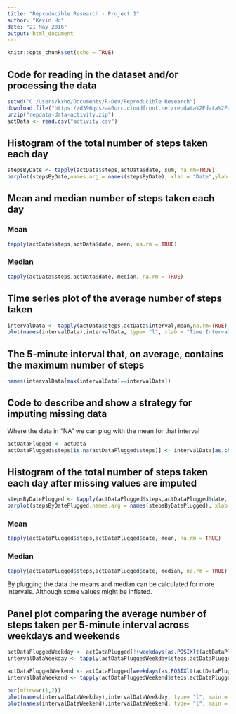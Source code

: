 ---
title: "Reproducible Research - Project 1"
author: "Kevin Ho"
date: "21 May 2016"
output: html_document
---



```{r setup, include=FALSE}
knitr::opts_chunk$set(echo = TRUE)
```


## Code for reading in the dataset and/or processing the data
```{r, cache=TRUE}
setwd("C:/Users/kxho/Documents/R-Dev/Reproducible Research")
download.file("https://d396qusza40orc.cloudfront.net/repdata%2Fdata%2Factivity.zip","repdata-data-activity.zip")
unzip("repdata-data-activity.zip")
actData <- read.csv("activity.csv")  
```

## Histogram of the total number of steps taken each day
```{r}
stepsByDate <- tapply(actData$steps,actData$date, sum, na.rm=TRUE)
barplot(stepsByDate,names.arg = names(stepsByDate), xlab = "Date",ylab = "Steps")
```

## Mean and median number of steps taken each day

### Mean
```{r}
tapply(actData$steps,actData$date, mean, na.rm = TRUE)
```

### Median
```{r}
tapply(actData$steps,actData$date, median, na.rm = TRUE)
```

## Time series plot of the average number of steps taken
```{r}
intervalData <- tapply(actData$steps,actData$interval,mean,na.rm=TRUE)
plot(names(intervalData),intervalData, type= "l", xlab = "Time Interval", ylab = "Steps")
```


## The 5-minute interval that, on average, contains the maximum number of steps
```{r}
names(intervalData[max(intervalData)==intervalData])
```


## Code to describe and show a strategy for imputing missing data
Where the data in "NA" we can plug with the mean for that interval
```{r}
actDataPlugged <- actData
actDataPlugged$steps[is.na(actDataPlugged$steps)] <- intervalData[as.character(actDataPlugged$interval[is.na(actDataPlugged$steps)])]
```

## Histogram of the total number of steps taken each day after missing values are imputed
```{r}
stepsByDatePlugged <- tapply(actDataPlugged$steps,actDataPlugged$date, sum, na.rm=TRUE)
barplot(stepsByDatePlugged,names.arg = names(stepsByDatePlugged), xlab = "Date",ylab = "Steps")
```

### Mean
```{r}
tapply(actDataPlugged$steps,actDataPlugged$date, mean, na.rm = TRUE)
```

### Median
```{r}
tapply(actDataPlugged$steps,actDataPlugged$date, median, na.rm = TRUE)
```

By plugging the data the means and median can be calculated for more intervals. Although some values might be inflated.

## Panel plot comparing the average number of steps taken per 5-minute interval across weekdays and weekends
```{r}
actDataPluggedWeekday <- actDataPlugged[!(weekdays(as.POSIXlt(actDataPlugged$date)) %in% c("Sunday", "Saturday")),]
intervalDataWeekday <- tapply(actDataPluggedWeekday$steps,actDataPluggedWeekday$interval,mean,na.rm=TRUE)

actDataPluggedWeekend <- actDataPlugged[weekdays(as.POSIXlt(actDataPlugged$date)) %in% c("Sunday", "Saturday"),]
intervalDataWeekend <- tapply(actDataPluggedWeekend$steps,actDataPluggedWeekend$interval,mean,na.rm=TRUE)

par(mfrow=c(1,2))
plot(names(intervalDataWeekday),intervalDataWeekday, type= "l", main = "Weekday",xlab = "Time Interval", ylab = "Steps" )
plot(names(intervalDataWeekend),intervalDataWeekend, type= "l", main = "Weekend", xlab = "Time Interval", ylab = "Steps")

```